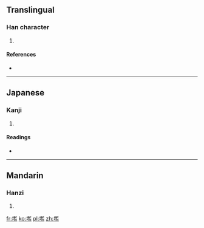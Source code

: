 ==Translingual==

===Han character===
{{Han char|rn=32|rad=土|as=14|sn=17|four=4811<sub>7</sub>|canj=土尸戈廿 (GSIT)|ids=⿰[[土]][[監]]}}

# {{defn|Han|sort=土14}}

====References====
* {{Han ref|kx=0241.040|dkj=05550|dj=0480.260|hdz=10496.010|uh=58CF|ud=22735|bh=ECCC|bd=60620}}

----

==Japanese==

===Kanji===
{{ja-kanji|grade=|rs=土14}}

# {{defn|lang=ja|sort=土14}}

====Readings====
* {{ja-readings|on=[[かん]] (kan), [[おん]] (on)|kun=}}

----

==Mandarin==

===Hanzi===
{{cmn-hanzi|pin=[[hǎn]] ([[han3]]), [[làn]] ([[lan4]])|wg=han<sup>3</sup>, lan<sup>4</sup>}}

# {{defn|lang=cmn|sort=土14}}

[[fr:壏]]
[[ko:壏]]
[[pl:壏]]
[[zh:壏]]